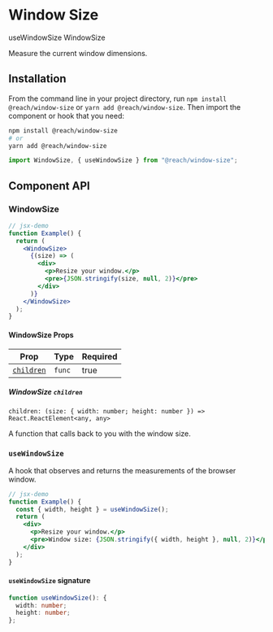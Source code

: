 
<SEO
  title="Window Size"
  description="Measure the current window dimensions in React"
/>

# Window Size

<TOC>
  <TOCList>
    <TOCLink href="#usewindowsize">useWindowSize</TOCLink>
    <TOCLink href="#windowsize">WindowSize</TOCLink>
  </TOCList>
</TOC>

Measure the current window dimensions.

## Installation

From the command line in your project directory, run `npm install @reach/window-size` or `yarn add @reach/window-size`. Then import the component or hook that you need:

```bash
npm install @reach/window-size
# or
yarn add @reach/window-size
```

```js
import WindowSize, { useWindowSize } from "@reach/window-size";
```

## Component API

### WindowSize

```jsx
// jsx-demo
function Example() {
  return (
    <WindowSize>
      {(size) => (
        <div>
          <p>Resize your window.</p>
          <pre>{JSON.stringify(size, null, 2)}</pre>
        </div>
      )}
    </WindowSize>
  );
}
```

#### WindowSize Props

| Prop                    | Type   | Required |
| ----------------------- | ------ | -------- |
| [`children`](#children) | `func` | true     |

##### WindowSize `children`

`children: (size: { width: number; height: number }) => React.ReactElement<any, any>`

A function that calls back to you with the window size.

### `useWindowSize`

A hook that observes and returns the measurements of the browser window.

```jsx
// jsx-demo
function Example() {
  const { width, height } = useWindowSize();
  return (
    <div>
      <p>Resize your window.</p>
      <pre>Window size: {JSON.stringify({ width, height }, null, 2)}</pre>
    </div>
  );
}
```

#### `useWindowSize` signature

```ts
function useWindowSize(): {
  width: number;
  height: number;
};
```
